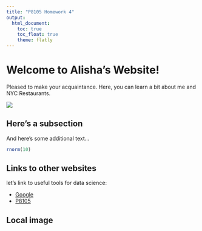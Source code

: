```yaml
---
title: "P8105 Homework 4"
output: 
  html_document:
    toc: true
    toc_float: true
    theme: flatly
---
```


# Welcome to Alisha's Website!

Pleased to make your acquaintance. Here, you can learn a bit about me and NYC Restaurants.

![](https://media.giphy.com/media/3JK9tJphUClfq/giphy.gif)

## Here's a subsection

And here's some additional text...

```r
rnorm(10)
```

## Links to other websites

let's link to useful tools for data science:

* [Google](https://www.google.com)
* [P8105](https://p8105.com)

## Local image


